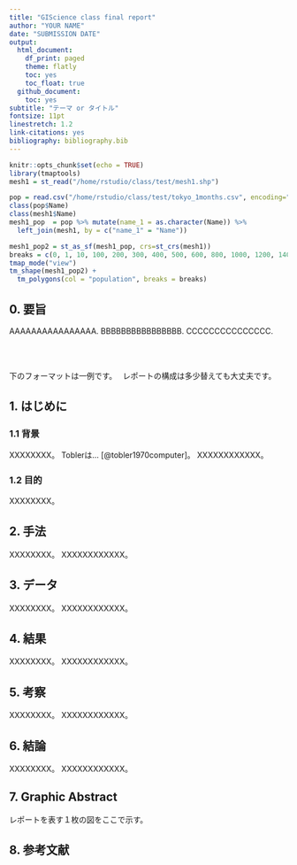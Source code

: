 ```yaml
---
title: "GIScience class final report"
author: "YOUR NAME"
date: "SUBMISSION DATE"
output:
  html_document:
    df_print: paged
    theme: flatly
    toc: yes
    toc_float: true
  github_document:
    toc: yes
subtitle: "テーマ or タイトル"
fontsize: 11pt
linestretch: 1.2
link-citations: yes
bibliography: bibliography.bib
---
```


```r
knitr::opts_chunk$set(echo = TRUE)
library(tmaptools)
mesh1 = st_read("/home/rstudio/class/test/mesh1.shp")

pop = read.csv("/home/rstudio/class/test/tokyo_1months.csv", encoding="UTF-8")
class(pop$Name)
class(mesh1$Name)
mesh1_pop  = pop %>% mutate(name_1 = as.character(Name)) %>% 
  left_join(mesh1, by = c("name_1" = "Name"))

mesh1_pop2 = st_as_sf(mesh1_pop, crs=st_crs(mesh1))
breaks = c(0, 1, 10, 100, 200, 300, 400, 500, 600, 800, 1000, 1200, 1400) * 100
tmap_mode("view")
tm_shape(mesh1_pop2) + 
  tm_polygons(col = "population", breaks = breaks)
```

## 0. 要旨
AAAAAAAAAAAAAAAA. 
BBBBBBBBBBBBBBBB. 
CCCCCCCCCCCCCCC.   



<br>
<br>
  
  下のフォーマットは一例です。　
レポートの構成は多少替えても大丈夫です。

## 1. はじめに
### 1.1 背景
XXXXXXXX。 
Toblerは... [@tobler1970computer]。
XXXXXXXXXXXX。  

### 1.2 目的
XXXXXXXX。   

## 2. 手法
XXXXXXXX。
XXXXXXXXXXXX。  

## 3. データ
XXXXXXXX。
XXXXXXXXXXXX。  

## 4. 結果
XXXXXXXX。
XXXXXXXXXXXX。  

## 5. 考察
XXXXXXXX。
XXXXXXXXXXXX。  

## 6. 結論
XXXXXXXX。
XXXXXXXXXXXX。  

## 7. Graphic Abstract
レポートを表す１枚の図をここで示す。

## 8. 参考文献